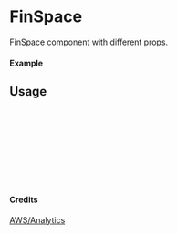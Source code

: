 
<Meta of={FinSpace} title="AWS/Analytics/FinSpace" />

# FinSpace

FinSpace component with different props.

#### Example

<Canvas of={FinSpace.Primary} />

## Usage

```ts
import { FinSpace } from "yadl-ui";

const Example = () => {
  return (
      <FinSpace />
  );
};

export default Example;
```

#### Credits
[AWS/Analytics](https://aws-icons.com/)
